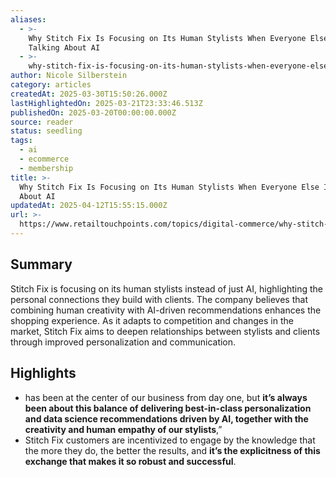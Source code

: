 ```yaml
---
aliases:
  - >-
    Why Stitch Fix Is Focusing on Its Human Stylists When Everyone Else Is
    Talking About AI
  - >-
    why-stitch-fix-is-focusing-on-its-human-stylists-when-everyone-else-is-talking-about-ai
author: Nicole Silberstein
category: articles
createdAt: 2025-03-30T15:50:26.000Z
lastHighlightedOn: 2025-03-21T23:33:46.513Z
publishedOn: 2025-03-20T00:00:00.000Z
source: reader
status: seedling
tags:
  - ai
  - ecommerce
  - membership
title: >-
  Why Stitch Fix Is Focusing on Its Human Stylists When Everyone Else Is Talking
  About AI
updatedAt: 2025-04-12T15:55:15.000Z
url: >-
  https://www.retailtouchpoints.com/topics/digital-commerce/why-stitch-fix-is-focusing-on-its-human-stylists-when-everyone-else-is-talking-about-ai?utm_medium=email&_hsenc=p2ANqtz--5Qto2TEeOb9LyHI19G5FwyEd7gi_4vRCCMoVtYCAvsh9I1Zb1_D-Stdnnbi31JizPsBKd0uwZz3qXnVIn-sSI3ef5CHzZOtiYQDh7CLMGBwMAAYs&_hsmi=352827898&utm_content=352827898&utm_source=hs_email
---
```

## Summary

Stitch Fix is focusing on its human stylists instead of just AI, highlighting the personal connections they build with clients. The company believes that combining human creativity with AI-driven recommendations enhances the shopping experience. As it adapts to competition and changes in the market, Stitch Fix aims to deepen relationships between stylists and clients through improved personalization and communication.

## Highlights

- has been at the center of our business from day one, but **it’s always been about this balance of delivering best-in-class personalization and data science recommendations driven by AI, together with the creativity and human empathy of our stylists**,”
- Stitch Fix customers are incentivized to engage by the knowledge that the more they do, the better the results, and **it’s the explicitness of this exchange that makes it so robust and successful**.
